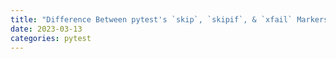 ```yaml
---
title: "Difference Between pytest's `skip`, `skipif`, & `xfail` Markers"
date: 2023-03-13
categories: pytest
---
```

